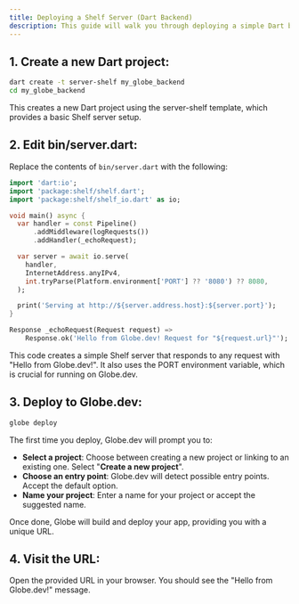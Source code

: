 ```yaml
---
title: Deploying a Shelf Server (Dart Backend)
description: This guide will walk you through deploying a simple Dart backend using Shelf on Globe.
---
```


## 1. Create a new Dart project:

```bash
dart create -t server-shelf my_globe_backend
cd my_globe_backend
```

This creates a new Dart project using the server-shelf template, which provides a basic Shelf server setup.

## 2. Edit bin/server.dart:

Replace the contents of `bin/server.dart` with the following:

```dart
import 'dart:io';
import 'package:shelf/shelf.dart';
import 'package:shelf/shelf_io.dart' as io;

void main() async {
  var handler = const Pipeline()
      .addMiddleware(logRequests())
      .addHandler(_echoRequest);

  var server = await io.serve(
    handler,
    InternetAddress.anyIPv4,
    int.tryParse(Platform.environment['PORT'] ?? '8080') ?? 8080,
  );

  print('Serving at http://${server.address.host}:${server.port}');
}

Response _echoRequest(Request request) =>
    Response.ok('Hello from Globe.dev! Request for "${request.url}"');

```

This code creates a simple Shelf server that responds to any request with "Hello from Globe.dev!". It also uses the PORT environment variable, which is crucial for running on Globe.dev.

## 3. Deploy to Globe.dev:

```bash
globe deploy
```

The first time you deploy, Globe.dev will prompt you to:

- **Select a project**: Choose between creating a new project or linking to an existing one. Select "**Create a new project**".
- **Choose an entry point**: Globe.dev will detect possible entry points. Accept the default option.
- **Name your project**: Enter a name for your project or accept the suggested name.

Once done, Globe will build and deploy your app, providing you with a unique URL.

## 4. Visit the URL:

Open the provided URL in your browser. You should see the "Hello from Globe.dev!" message.
